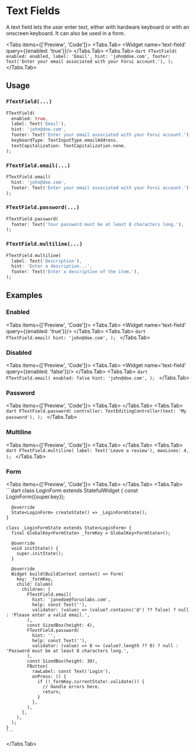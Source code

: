 
# Text Fields
A text field lets the user enter text, either with hardware keyboard or with an onscreen keyboard. It can also be used
in a form.

<Tabs items={['Preview', 'Code']}>
  <Tabs.Tab>
    <Widget name='text-field' query={{enabled: 'true'}}/>
  </Tabs.Tab>
  <Tabs.Tab>
    ```dart
    FTextField(
      enabled: enabled,
      label: 'Email',
      hint: 'john@doe.com',
      footer: Text('Enter your email associated with your Forui account.'),
    );
    ```
  </Tabs.Tab>
</Tabs>

## Usage

### `FTextField(...)`

```dart
FTextField(
  enabled: true,
  label: Text('Email'),
  hint: 'john@doe.com',
  footer: Text('Enter your email associated with your Forui account.'),
  keyboardType: TextInputType.emailAddress,
  textCapitalization: TextCapitalization.none,
);
```

### `FTextField.email(...)`

```dart
FTextField.email(
  hint: 'john@doe.com',
  footer: Text('Enter your email associated with your Forui account.'),
);
```

### `FTextField.password(...)`

```dart
FTextField.password(
  footer: Text('Your password must be at least 8 characters long.'),
);
```

### `FTextField.multiline(...)`

```dart
FTextField.multiline(
  label: Text('Description'),
  hint: 'Enter a description...',
  footer: Text('Enter a description of the item.'),
);
```


## Examples

### Enabled

<Tabs items={['Preview', 'Code']}>
  <Tabs.Tab>
    <Widget name='text-field' query={{enabled: 'true'}}/>
  </Tabs.Tab>
  <Tabs.Tab>
    ```dart
    FTextField.email(
      hint: 'john@doe.com',
    );
    ```
  </Tabs.Tab>
</Tabs>


### Disabled

<Tabs items={['Preview', 'Code']}>
  <Tabs.Tab>
    <Widget name='text-field' query={{enabled: 'false'}}/>
  </Tabs.Tab>
  <Tabs.Tab>
    ```dart
    FTextField.email(
      enabled: false
      hint: 'john@doe.com',
    );
    ```
  </Tabs.Tab>
</Tabs>


### Password

<Tabs items={['Preview', 'Code']}>
  <Tabs.Tab>
    <Widget name='text-field' variant='password' query={{}}/>
  </Tabs.Tab>
  <Tabs.Tab>
    ```dart
    FTextField.password(
      controller: TextEditingController(text: 'My password'),
    );
    ```
  </Tabs.Tab>
</Tabs>

### Multiline

<Tabs items={['Preview', 'Code']}>
  <Tabs.Tab>
    <Widget name='text-field' variant='multiline' query={{}}/>
  </Tabs.Tab>
  <Tabs.Tab>
    ```dart
    FTextField.multiline(
      label: Text('Leave a review'),
      maxLines: 4,
    );
    ```
  </Tabs.Tab>
</Tabs>


### Form

<Tabs items={['Preview', 'Code']}>
  <Tabs.Tab>
    <Widget name='text-field' variant='form' query={{}}/>
  </Tabs.Tab>
  <Tabs.Tab>
    ```dart
    class LoginForm extends StatefulWidget {
      const LoginForm({super.key});

      @override
      State<LoginForm> createState() => _LoginFormState();
    }

    class _LoginFormState extends State<LoginForm> {
      final GlobalKey<FormState> _formKey = GlobalKey<FormState>();

      @override
      void initState() {
        super.initState();
      }

      @override
      Widget build(BuildContext context) => Form(
        key: _formKey,
        child: Column(
          children: [
            FTextField.email(
              hint: 'janedoe@foruslabs.com',
              help: const Text(''),
              validator: (value) => (value?.contains('@') ?? false) ? null : 'Please enter a valid email.',
            ),
            const SizedBox(height: 4),
            FTextField.password(
              hint: '',
              help: const Text(''),
              validator: (value) => 8 <= (value?.length ?? 0) ? null : 'Password must be at least 8 characters long.',
            ),
            const SizedBox(height: 30),
            FButton(
              rawLabel: const Text('Login'),
              onPress: () {
                if (!_formKey.currentState!.validate()) {
                  // Handle errors here.
                  return;
                }
              },
            ),
          ],
        ),
      );
    }
    ```
  </Tabs.Tab>
</Tabs>

